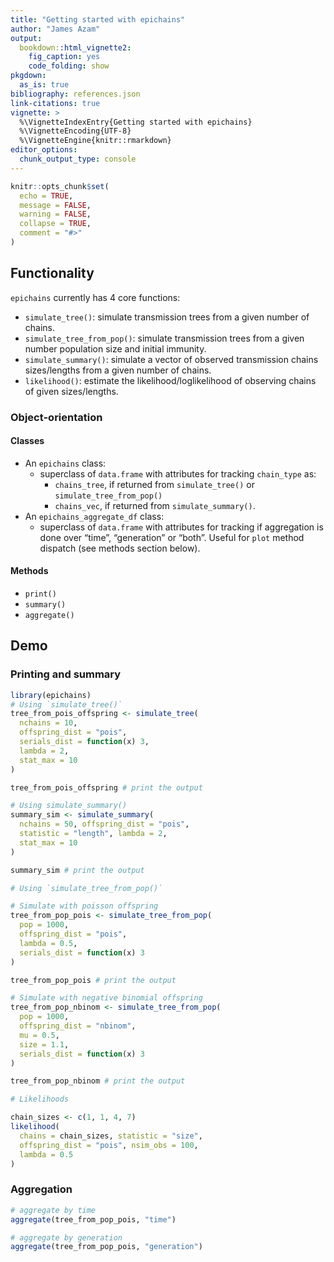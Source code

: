 ```yaml
---
title: "Getting started with epichains"
author: "James Azam"
output:
  bookdown::html_vignette2:
    fig_caption: yes
    code_folding: show
pkgdown:
  as_is: true
bibliography: references.json
link-citations: true
vignette: >
  %\VignetteIndexEntry{Getting started with epichains}
  %\VignetteEncoding{UTF-8}
  %\VignetteEngine{knitr::rmarkdown}
editor_options: 
  chunk_output_type: console
---
```


```r
knitr::opts_chunk$set(
  echo = TRUE,
  message = FALSE,
  warning = FALSE,
  collapse = TRUE,
  comment = "#>"
)
```

## Functionality

`epichains` currently has 4 core functions:

* `simulate_tree()`: simulate transmission trees from a given number of chains.
* `simulate_tree_from_pop()`: simulate transmission trees from a given number 
  population size and initial immunity.
* `simulate_summary()`: simulate a vector of observed transmission chains 
  sizes/lengths from a given number of chains.
* `likelihood()`: estimate the likelihood/loglikelihood of observing
  chains of given sizes/lengths.

### Object-orientation

#### Classes

* An `epichains` class:
  * superclass of `data.frame` with attributes for tracking `chain_type` as: 
    * `chains_tree`, if returned from `simulate_tree()` or 
    `simulate_tree_from_pop()`
    * `chains_vec`, if returned from `simulate_summary()`.
* An `epichains_aggregate_df` class:
  * superclass of `data.frame` with attributes for tracking if aggregation is 
  done over "time", "generation" or "both". Useful for `plot` method dispatch 
  (see methods section below).

#### Methods

* `print()`
* `summary()`
* `aggregate()`

## Demo

### Printing and summary
```r
library(epichains)
# Using `simulate_tree()`
tree_from_pois_offspring <- simulate_tree(
  nchains = 10,
  offspring_dist = "pois",
  serials_dist = function(x) 3,
  lambda = 2,
  stat_max = 10
)

tree_from_pois_offspring # print the output

# Using simulate_summary()
summary_sim <- simulate_summary(
  nchains = 50, offspring_dist = "pois",
  statistic = "length", lambda = 2,
  stat_max = 10
)

summary_sim # print the output

# Using `simulate_tree_from_pop()`

# Simulate with poisson offspring
tree_from_pop_pois <- simulate_tree_from_pop(
  pop = 1000,
  offspring_dist = "pois",
  lambda = 0.5,
  serials_dist = function(x) 3
)

tree_from_pop_pois # print the output

# Simulate with negative binomial offspring
tree_from_pop_nbinom <- simulate_tree_from_pop(
  pop = 1000,
  offspring_dist = "nbinom",
  mu = 0.5,
  size = 1.1,
  serials_dist = function(x) 3
)

tree_from_pop_nbinom # print the output

# Likelihoods

chain_sizes <- c(1, 1, 4, 7)
likelihood(
  chains = chain_sizes, statistic = "size",
  offspring_dist = "pois", nsim_obs = 100,
  lambda = 0.5
)
```

### Aggregation
```r
# aggregate by time
aggregate(tree_from_pop_pois, "time")

# aggregate by generation
aggregate(tree_from_pop_pois, "generation")
```

